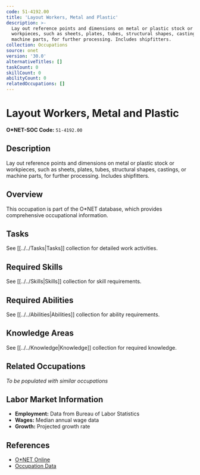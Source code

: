 ```yaml
---
code: 51-4192.00
title: 'Layout Workers, Metal and Plastic'
description: >-
  Lay out reference points and dimensions on metal or plastic stock or
  workpieces, such as sheets, plates, tubes, structural shapes, castings, or
  machine parts, for further processing. Includes shipfitters.
collection: Occupations
source: onet
version: '30.0'
alternativeTitles: []
taskCount: 0
skillCount: 0
abilityCount: 0
relatedOccupations: []
---
```

# Layout Workers, Metal and Plastic

**O*NET-SOC Code:** `51-4192.00`

## Description

Lay out reference points and dimensions on metal or plastic stock or workpieces, such as sheets, plates, tubes, structural shapes, castings, or machine parts, for further processing. Includes shipfitters.

## Overview

This occupation is part of the O*NET database, which provides comprehensive occupational information.

## Tasks

See [[../../Tasks|Tasks]] collection for detailed work activities.

## Required Skills

See [[../../Skills|Skills]] collection for skill requirements.

## Required Abilities

See [[../../Abilities|Abilities]] collection for ability requirements.

## Knowledge Areas

See [[../../Knowledge|Knowledge]] collection for required knowledge.

## Related Occupations

*To be populated with similar occupations*

## Labor Market Information

- **Employment:** Data from Bureau of Labor Statistics
- **Wages:** Median annual wage data
- **Growth:** Projected growth rate

## References

- [O*NET Online](https://www.onetonline.org/link/summary/51-4192.00)
- [Occupation Data](https://www.onetcenter.org/)
